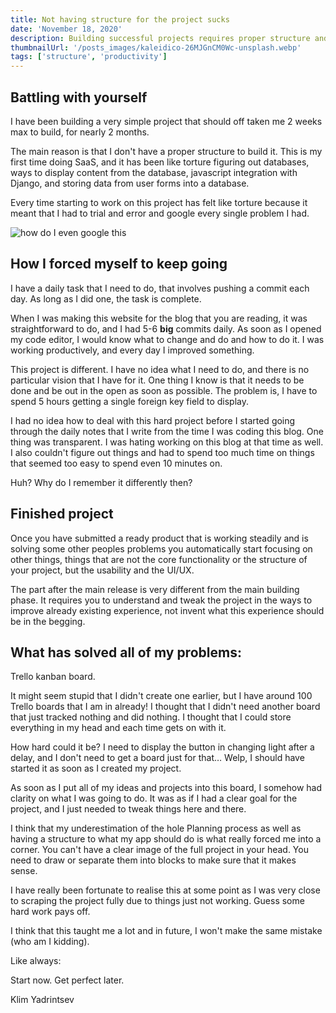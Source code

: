 ```yaml
---
title: Not having structure for the project sucks
date: 'November 18, 2020'
description: Building successful projects requires proper structure and planning. Discover why lack of structure is the hidden killer of productivity and how to create frameworks that actually work for long-term success.
thumbnailUrl: '/posts_images/kaleidico-26MJGnCM0Wc-unsplash.webp'
tags: ['structure', 'productivity']
---
```


## Battling with yourself

I have been building a very simple project that should off taken me 2 weeks max to build, for nearly 2 months.

The main reason is that I don't have a proper structure to build it. This is my first time doing SaaS, and it has been like torture figuring out databases, ways to display content from the database, javascript integration with Django, and storing data from user forms into a database.

Every time starting to work on this project has felt like torture because it meant that I had to trial and error and google every single problem I had.

![how do I even google this](https://i.gyazo.com/e7e75a06fe315f3e4315e9ec5f0c3b5c.png)

## How I forced myself to keep going

I have a daily task that I need to do, that involves pushing a commit each day. As long as I did one, the task is complete.

When I was making this website for the blog that you are reading, it was straightforward to do, and I had 5-6 **big** commits daily. As soon as I opened my code editor, I would know what to change and do and how to do it. I was working productively, and every day I improved something.

This project is different. I have no idea what I need to do, and there is no particular vision that I have for it. One thing I know is that it needs to be done and be out in the open as soon as possible. The problem is, I have to spend 5 hours getting a single foreign key field to display.

I had no idea how to deal with this hard project before I started going through the daily notes that I write from the time I was coding this blog. One thing was transparent. I was hating working on this blog at that time as well. I also couldn't figure out things and had to spend too much time on things that seemed too easy to spend even 10 minutes on.

Huh? Why do I remember it differently then?

## Finished project

Once you have submitted a ready product that is working steadily and is solving some other peoples problems you automatically start focusing on other things, things that are not the core functionality or the structure of your project, but the usability and the UI/UX.

The part after the main release is very different from the main building phase. It requires you to understand and tweak the project in the ways to improve already existing experience, not invent what this experience should be in the begging.

## What has solved all of my problems:

Trello kanban board.

It might seem stupid that I didn't create one earlier, but I have around 100 Trello boards that I am in already! I thought that I didn't need another board that just tracked nothing and did nothing. I thought that I could store everything in my head and each time gets on with it.

How hard could it be? I need to display the button in changing light after a delay, and I don't need to get a board just for that… Welp, I should have started it as soon as I created my project.

As soon as I put all of my ideas and projects into this board, I somehow had clarity on what I was going to do. It was as if I had a clear goal for the project, and I just needed to tweak things here and there.

I think that my underestimation of the hole Planning process as well as having a structure to what my app should do is what really forced me into a corner. You can't have a clear image of the full project in your head. You need to draw or separate them into blocks to make sure that it makes sense.

I have really been fortunate to realise this at some point as I was very close to scraping the project fully due to things just not working. Guess some hard work pays off. 

I think that this taught me a lot and in future, I won't make the same mistake (who am I kidding).

Like always:

Start now. Get perfect later.

Klim Yadrintsev